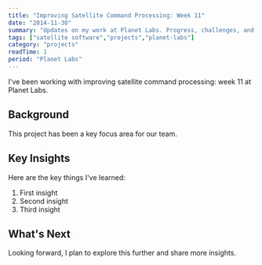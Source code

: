 ```yaml
---
title: "Improving Satellite Command Processing: Week 11"
date: "2014-11-30"
summary: "Updates on my work at Planet Labs. Progress, challenges, and lessons learned."
tags: ["satellite software","projects","planet-labs"]
category: "projects"
readTime: 1
period: "Planet Labs"
---
```


I've been working with improving satellite command processing: week 11 at Planet Labs.

## Background

This project has been a key focus area for our team.

## Key Insights

Here are the key things I've learned:

1. First insight
2. Second insight
3. Third insight

## What's Next

Looking forward, I plan to explore this further and share more insights.

